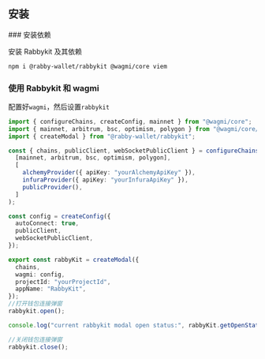 
## 安装

<Steps>
### 安装依赖

安装 Rabbykit 及其依赖

```sh npm2yarn
npm i @rabby-wallet/rabbykit @wagmi/core viem
```

### 使用 Rabbykit 和 wagmi

配置好`wagmi`，然后设置`rabbykit`

```ts filename="app.ts"
import { configureChains, createConfig, mainnet } from "@wagmi/core";
import { mainnet, arbitrum, bsc, optimism, polygon } from "@wagmi/core/chains";
import { createModal } from "@rabby-wallet/rabbykit";

const { chains, publicClient, webSocketPublicClient } = configureChains(
  [mainnet, arbitrum, bsc, optimism, polygon],
  [
    alchemyProvider({ apiKey: "yourAlchemyApiKey" }),
    infuraProvider({ apiKey: "yourInfuraApiKey" }),
    publicProvider(),
  ]
);

const config = createConfig({
  autoConnect: true,
  publicClient,
  webSocketPublicClient,
});

export const rabbyKit = createModal({
  chains,
  wagmi: config,
  projectId: "yourProjectId",
  appName: "RabbyKit",
});
//打开钱包连接弹窗
rabbykit.open();

console.log("current rabbykit modal open status:", rabbyKit.getOpenState());

//关闭钱包连接弹窗
rabbykit.close();
```

</Steps>
